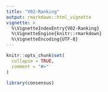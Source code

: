 ```yaml
---
title: "V02-Ranking"
output: rmarkdown::html_vignette
vignette: >
  %\VignetteIndexEntry{V02-Ranking}
  %\VignetteEngine{knitr::rmarkdown}
  %\VignetteEncoding{UTF-8}
---
```


```r
knitr::opts_chunk$set(
  collapse = TRUE,
  comment = "#>"
)
```

```r
library(consensus)
```
